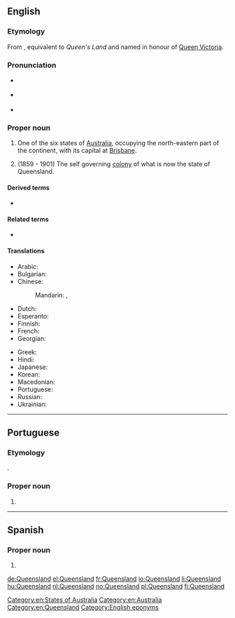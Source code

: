 ==English==
{{wikipedia}}
===Etymology===
From {{affix|en|queen|-s-|-land|nodot=1}}, equivalent to ''Queen's Land'' and named in honour of [[w:Queen Victoria|Queen Victoria]].

===Pronunciation===
* {{a|AusE}} {{IPA|/ˈkwɪːnzˌlæːnd/|lang=en}}
* {{a|UK}} {{IPA|/ˈkwiːnz.lænd/|lang=en}}
* {{a|US}} {{IPA|/ˈkwiːnzlənd/|lang=en}}

===Proper noun===
{{en-proper noun}}

# One of the six states of [[Australia]], occupying the north-eastern part of the continent, with its capital at [[Brisbane]].
# {{lb|en|historical}} (1859 - 1901) The self governing [[colony]] of what is now the state of Queensland.

====Derived terms====
* {{l|en|QLD}}

====Related terms====
* {{l|en|North Queensland}}

====Translations====
{{trans-top|Australian state}}
* Arabic: {{t|ar|كْوِينْزْلَانْد|m|tr=kwinzland}}
* Bulgarian: {{t|bg|Куиинсланд}}
* Chinese:
*: Mandarin: {{t+|cmn|昆士蘭|sc=Hani}}, {{t+|cmn|昆士兰|tr=Kūnshìlán|sc=Hani}}
* Dutch: {{t+|nl|Queensland}}
* Esperanto: {{t|eo|Kvinslando}}
* Finnish: {{t+|fi|Queensland}}
* French: {{t+|fr|Queensland|m}}
* Georgian: {{t|ka|კუინზლენდი}}
{{trans-mid}}
* Greek: {{t|el|Κουΐνσλαντ}}
* Hindi: {{t|hi|क्वींसलैंड|tr=kvīnslaiṇḍ}}
* Japanese: {{t|ja|クイーンズランド|tr=Kuīnzurando}}
* Korean: {{t|ko|퀸즐랜드|tr=Kwinjeullaendeu}}
* Macedonian: {{t|mk|Квинсленд|m|tr=Kvínslend}}
* Portuguese: {{t|pt|Queensland|m}}
* Russian: {{t|ru|Кви́нсленд|m}}
* Ukrainian: {{t|uk|Квінсленд|m|tr=Kvínslend}}
{{trans-bottom}}

[[Category:en:States of Australia]]
[[Category:en:Australia]]
[[Category:en:Queensland]]
[[Category:English eponyms]]

----

==Portuguese==

===Etymology===
{{bor|pt|en|Queensland}}.

===Proper noun===
{{pt-proper noun|m}}

# {{place|pt|state|c/Australia|t1=Queensland}}

----

==Spanish==
{{wikipedia|lang=es}}

===Proper noun===
{{es-proper noun}}

# {{place|es|state|c/en:Australia|t1=Queensland}}

[[de:Queensland]]
[[el:Queensland]]
[[fr:Queensland]]
[[io:Queensland]]
[[li:Queensland]]
[[hu:Queensland]]
[[nl:Queensland]]
[[no:Queensland]]
[[pl:Queensland]]
[[fi:Queensland]]